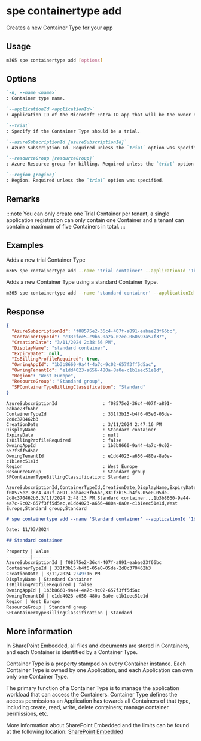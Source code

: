 
# spe containertype add

Creates a new Container Type for your app

## Usage

```sh
m365 spe containertype add [options]
```

## Options

```md definition-list
`-n, --name <name>`
: Container type name.

`--applicationId <applicationId>`
: Application ID of the Microsoft Entra ID app that will be the owner of the Container Type.

`--trial`
: Specify if the Container Type should be a trial.

`--azureSubscriptionId [azureSubscriptionId]`
: Azure Subscription Id. Required unless the `trial` option was specified.

`--resourceGroup [resourceGroup]`
: Azure Resource group for billing. Required unless the `trial` option was specified.

`--region [region]`
: Region. Required unless the `trial` option was specified.
```

<Global />

## Remarks

:::note
You can only create one Trial Container per tenant, a single application registration can only contain one Container and a tenant can contain a maximum of five Containers in total.
:::

## Examples

Adds a new trial Container Type

```sh
m365 spe containertype add --name 'trial container' --applicationId '1b3b8660-9a44-4a7c-9c02-657f3ff5d5ac' --trial
```

Adds a new Container Type using a standard Container Type.

```sh
m365 spe containertype add --name 'standard container' --applicationId '1b3b8660-9a44-4a7c-9c02-657f3ff5d5ac' --azureSubscriptionId 'f08575e2-36c4-407f-a891-eabae23f66bc' --region 'West Europe' --resourceGroup 'Standard group'
```

## Response

<Tabs>
  <TabItem value="JSON">

  ```json
  {
    "AzureSubscriptionId": "f08575e2-36c4-407f-a891-eabae23f66bc",
    "ContainerTypeId": "c33cfee5-c9b6-0a2a-02ee-060693a57f37",
    "CreationDate": "3/11/2024 2:38:56 PM",
    "DisplayName": "standard container",
    "ExpiryDate": null,
    "IsBillingProfileRequired": true,
    "OwningAppId": "1b3b8660-9a44-4a7c-9c02-657f3ff5d5ac",
    "OwningTenantId": "e1dd4023-a656-480a-8a0e-c1b1eec51e1d",
    "Region": "West Europe",
    "ResourceGroup": "Standard group",
    "SPContainerTypeBillingClassification": "Standard"
  }
  ```

  </TabItem>
  <TabItem value="Text">

  ```text
  AzureSubscriptionId                 : f08575e2-36c4-407f-a891-eabae23f66bc
  ContainerTypeId                     : 331f3b15-b4f6-05e0-05de-2d8c370462b3
  CreationDate                        : 3/11/2024 2:47:16 PM
  DisplayName                         : Standard container
  ExpiryDate                          : null
  IsBillingProfileRequired            : false
  OwningAppId                         : 1b3b8660-9a44-4a7c-9c02-657f3ff5d5ac
  OwningTenantId                      : e1dd4023-a656-480a-8a0e-c1b1eec51e1d
  Region                              : West Europe
  ResourceGroup                       : Standard group
  SPContainerTypeBillingClassification: Standard
  ```

  </TabItem>
  <TabItem value="CSV">

  ```csv
  AzureSubscriptionId,ContainerTypeId,CreationDate,DisplayName,ExpiryDate,IsBillingProfileRequired,OwningAppId,OwningTenantId,Region,ResourceGroup,SPContainerTypeBillingClassification
  f08575e2-36c4-407f-a891-eabae23f66bc,331f3b15-b4f6-05e0-05de-2d8c370462b3,3/11/2024 2:48:13 PM,Standard container,,,1b3b8660-9a44-4a7c-9c02-657f3ff5d5ac,e1dd4023-a656-480a-8a0e-c1b1eec51e1d,West Europe,Standard group,Standard
  ```

  </TabItem>
  <TabItem value="Markdown">

  ```md
  # spe containertype add --name 'Standard container' --applicationId '1b3b8660-9a44-4a7c-9c02-657f3ff5d5ac' --azureSubscriptionId 'f08575e2-36c4-407f-a891-eabae23f66bc' --region 'West Europe' --resourceGroup 'Standard group'

  Date: 11/03/2024

  ## Standard container

  Property | Value
  ---------|-------
  AzureSubscriptionId | f08575e2-36c4-407f-a891-eabae23f66bc
  ContainerTypeId | 331f3b15-b4f6-05e0-05de-2d8c370462b3
  CreationDate | 3/11/2024 2:49:16 PM
  DisplayName | Standard Container
  IsBillingProfileRequired | false
  OwningAppId | 1b3b8660-9a44-4a7c-9c02-657f3ff5d5ac
  OwningTenantId | e1dd4023-a656-480a-8a0e-c1b1eec51e1d
  Region | West Europe
  ResourceGroup | Standard group
  SPContainerTypeBillingClassification | Standard
  ```

  </TabItem>
</Tabs>

## More information

In SharePoint Embedded, all files and documents are stored in Containers, and each Container is identified by a Container Type.

Container Type is a property stamped on every Container instance. Each Container Type is owned by one Application, and each Application can own only one Container Type.

The primary function of a Container Type is to manage the application workload that can access the Containers. Container Type defines the access permissions an Application has towards all Containers of that type, including create, read, write, delete containers; manage container permissions, etc.

More information about SharePoint Embedded and the limits can be found at the following location: [SharePoint Embedded](https://learn.microsoft.com/en-us/sharepoint/dev/embedded/concepts/app-concepts/containertypes#sharepoint-embedded-trial-container-types)
